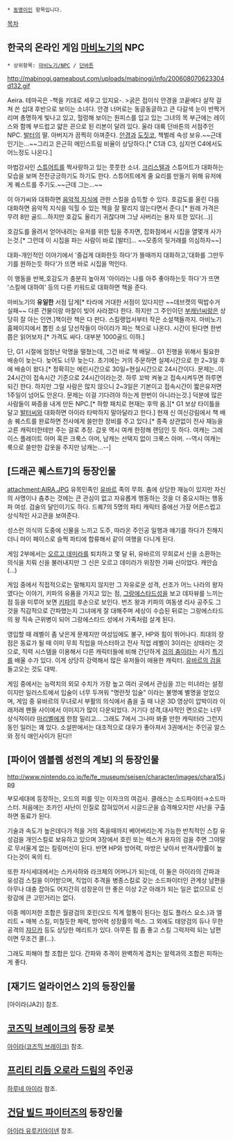  * [[동명이인]] 항목입니다.
[[목차]]
== 한국의 온라인 게임 [[마비노기]]의 NPC ==
 * 상위항목: [[마비노기/NPC]] / [[던바튼]]

http://mabinogi.gameabout.com/uploads/mabinogi/info/200608070623304d132.gif

Aeira. 테마곡은 -책을 키대로 세우고 있지요-.
>굵은 접이식 안경을 코끝에다 살작 걸쳐 쓴 십대 후반으로 보이는 소녀다. 안경 너머로는 동글동글하고 큰 다갈색 눈이 반짝거리며 총명하게 빛나고 있고, 헐렁해 보이는 원피스를 입고 있는 그녀의 목 부근에는 레이스와 함께 부드럽고 얇은 끈으로 된 리본이 달려 있다.
울라 대륙 던바튼의 서점주인 NPC. [[발터]]의 딸. 아버지가 끔찍히 아껴준다.
[[안경]]과 [[도짓코]], 책벌레 속성 보유.~~근데 인기는...~~그리고 은근히 메인스트림 비율이 상당하다.[* C1과 C3, 심지언 C4에서도 어느정도 나온다.]

마법강사인 [[스튜어트]]를 짝사랑하고 있는 풋풋한 소녀. [[크리스텔]]과 스튜어트가 대화하는 모습을 보며 전전긍긍하기도 하기도 한다. 스튜어트에게 줄 요리를 만들기 위해 유저에게 퀘스트를 주기도.~~근데 그는...~~

이 아가씨와 대화하면 [[음악적 지식]]에 관한 스킬을 습득할 수 있다. 호감도를 올린 다음 대화하면 음악적 지식을 익힐 수 있는 책을 잘 팔리지 않는다면서 준다.[* 원래 가격은 무려 8만 골드...하지만 호감도 올리기 귀찮다며 그냥 사버리는 용자 또한 있다(...)]

호감도를 올려서 얻어내려는 유저를 위한 팁을 주자면, 잡화점에서 시집을 열몇개 사가는것.[* 그런데 이 시집을 파는 사람이 바로 [발터]... ~~모종의 뒷거래를 의심하자~~]

대화-개인적인 이야기에서 '즐겁게 대화한듯 하다'가 뜰때까지 대화하고,'대화를 그만두기를 원하는듯 하다'가 뜨면 바로 시집을 먹인다.

이 행동을 반복,호감도가 충분히 높아져 '아이라는 나를 아주 좋아하는듯 하다'가 뜨면 '스킬에 대하여' 등의 다른 키워드로 대화하면 책을 준다.


마비노기의 '''유일한''' 서점 답게[* 타라에 거대한 서점이 있다지만 ~~데브캣의 떡밥수거 실패~~ 다른 건물이랑 마찰이 빚어 사라졌다 한다. 하지만 그 주인이던 [[부캐넌]]씨랑은 상당히 잘 아는 인연.]책이란 책은 다 판다. 스킬랭업서부터 작은 소설책들까지. 마비노기 홈페이지에서 뽑힌 소설 당선작들이 아이라가 파는 책으로 나온다. 시간이 된다면 한번쯤은 읽어보자.[* 가격도 싸다. 대부분 1000골드 이하.]

단, G1 시절에 엄청난 악명을 떨쳤는데, 그건 바로 책 배달...
G1 진행을 위해서 필요한 배송이 늦는다. 늦어도 너무 늦는다. 초기에는 거의 주문하면 실제시간으로 한 2~3일 후에 배송이 왔다.[* 정확히는 에린시간으로 30일=현실시간으로 24시간이다. 문제는..이 24시간이 접속시간 기준으로 24시간이라는것. 하루 꼬박 켜놓고 접속시켜두면 하루면 되긴 한다. 하지만 그럴 사람은 많지 않으니 2~3일은 기본이고 접속시간이 짧은유저면 1주일이 넘어도 안온다. 문제는 이걸 기다려야 하는게 한번이 아니라는것.] 덕분에 많은 사람들이 짜증을 내게 만든 NPC.[* 하향 패치로 현재는 후딱 옴.][* G1 보상 타이틀을 달고 [[발터]]씨와 대화하면 아이라 타박하지 말아달라고 한다.]
현재 신 여신강림에서 책 배송 퀘스트를 완료하면 전사에게 쓸만한 장비를 주고 있다.[* 종족 상관없이 전사 재능을 고른 캐릭터한테만 주는 걸로 추정. 갑옷 역시 여캐 한정해 랜덤인 듯 하다. 여캐는 그레이스 플레이트 아머 혹은 크룩스 아머, 남캐는 선택지 없이 크룩스 아머. --역시 여캐는 룩으로 쓸만한 갑옷을 주지만 남캐는...--]

== [드래곤 퀘스트7]의 등장인물 ==
attachment:AIRA.JPG
유목민족인 [[유바르]] 족의 무희.
춤에 상당한 재능이 있지만 자신의 사명이나 춤추는 것에는 큰 관심이 없고 자유롭게 행동하는 것을 더 중요시하는 행동파 여성. 검술의 달인이기도 하다. 드퀘7의 5명의 파티 캐릭터 중에선 가장 어른스럽고 상식적인 사고관을 보여준다.

성스런 의식의 도중에 신물을 느끼고 도주, 따라온 주인공 일행과 얘기를 하다가 친해지더니 마이 페이스로 슬쩍 파티에 합류해서 같이 여행을 다니게 된다.

게임 2부에서는 [[오르고 데미라]]를 퇴치하고 몇 달 뒤, 유바르의 무희로서 신을 소환하는 의식을 치뤄 신을 불러내지만 그 신은 오르고 데미라가 위장한 가짜 신이었다. 캐안습 (...)

게임 중에서 직접적으로는 말해지지 않지만 그 자유로운 성격, 선조가 어느 나라의 왕자였다는 이야기, 키파의 유품을 가지고 있는 점, [[그랑에스타드]]성을 보고 데자뷰를 느끼는 점 등을 미루어 보면 [[키파]]의 후손으로 보인다. 번즈 왕과 키파의 여동생 리사 공주도 그것을 직감적으로 간파했는지 그녀에게 잘 대해주며 세상이 수습된 뒤로는 그랑에스타드의 왕 직속 근위병이 되어 그랑에스타드 성에서 가족처럼 살게 된다.

영입할 때 레벨이 좀 낮은게 문제지만 여성임에도 불구, HP와 힘이 뛰어나다. 최대의 장점은 동료가 될 때 이미 무희 직업을 마스터하고 전사 직업 레벨이 3이라는 상태라는 것으로, 직력 시스템을 이용해서 다른 캐릭터들에 비해 간단하게 [[검의 춤]]이라는  사기 [[특기]]를 배울 수가 있다. 이게 상당히 강력해서 많은 유저들이 애용한 캐릭터. [[유바르의 검]]을 들고오는 것도 대박.

게임 중에서는 능력치의 외모 수치가 가장 높고 여러 곳에서 관심을 끄는 미녀라는 설정이지만 일러스트에서 입술이 너무 두꺼워 "명란젓 입술" 이라는 불명예 별명을 얻었으며, 게임 중 유바르의 무녀로서 부활의 의식에서 춤을 출 때 나온 3D 영상이 압박이라 이래저래 팬들 사이에서 이미지가 많이 다운되었다. 거기다 성격,대사적인 면으로는 너무 상식적이라 [[마리벨]]에게 한참 밀리고... 그래도 7에서 그나마 봐줄 만한 캐릭터라 그런지 동인 일러는 꽤 있다. 소설판에서는 대조적으로 대우가 좋아져서 3권에서는 주인공 알스와 정식 애인사이가 된다!!

== [파이어 엠블렘 성전의 계보] 의 등장인물 ==
http://www.nintendo.co.jp/fe/fe_museum/seisen/character/images/chara15.jpg

부모세대에 등장하는, 오드의 피를 잇는 이자크의 여검사. 클래스는 소드파이터→소드마스터.
처음에는 조카인 샤난이 인질로 잡혀있어서 시글드군을 습격해오지만 샤난을 구출하면 동료가 된다.

기술과 속도가 높은데다가 적을 거의 죽을때까지 베어버리는게 가능한 반칙적인 스킬 유성검을 개인스킬로 보유하고 있으며 3장에서 호린 또는 렉스가 용자의 검을 주면 그야말로 무서울게 없는 킬링머신이 된다. 반면 HP와 방어력, 마방은 낮아서 반격사망률이 높다는것이 옥의 티.

또한 자식세대에서는 스카사하와 라크체의 어머니가 되는데, 이 둘은 아이라의 간파과 유성검 스킬을 이어받으며, 직업이 추격을 병종스킬로 갖는 소드파이터인 관계상 남편을 아무나 대충 잡아도 어지간히 성장운이 안 좋은 이상 2군 아래가 되는 일은 없으므로 신랑감에 큰 고민거리는 없다.

이중 메이저한 조합은 월광검의 호린(오드 직계 혈통이 된다는 점도 플러스 요소.)과 엘리트 + 매복 스킬, 미칠듯한 체력, 방어력 성장률의 렉스. 그 외에도 태양검의 듀나 무한공격의 [[쟈므카]] 등도 상당한 메리트가 있다. 아무튼 힘 좀 좋고 스킬 그럭저럭 되는 남편이면 무조건 콜(…). 

그래도 피해야 할 조합은 있다. 간파와 추격이 완벽하게 겹치는 알렉과의 조합은 피하는 게 좋다.

== [재기드 얼라이언스 2]의 등장인물 ==
[아이라(JA2)] 참조.

== [[코즈믹 브레이크]]의 등장 로봇 ==
[[아이라(코즈믹 브레이크)]] 참조.

== [[프리티 리듬 오로라 드림]]의 주인공 ==
[[하루네 아이라]] 참조.

== [[건담 빌드 파이터즈]]의 등장인물 ==
[[아이라 유루키아이넨]] 참조.
